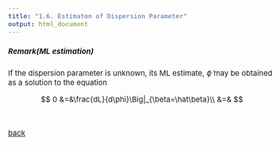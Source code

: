 ```yaml
---
title: "1.6. Estimaton of Dispersion Parameter"
output: html_document
---
```

<style type="text/css">

body, td {
   font-size: 15px;
}
pre {
  font-size: 15px
}
</style>

##### Remark(ML estimation)
If the dispersion parameter is unknown, its ML estimate, $\hat\phi$ may be obtained as a solution to the equation

$$
0 &=&\frac{dL}{d\phi}\Big|_{\beta=\hat\beta}\\
  &=&
$$


















&nbsp;&nbsp;

[back](../glm.html)

